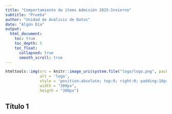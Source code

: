 ```yaml
---
title: "Comportamiento de ítems Admisión 2025-Invierno"
subtitle: "Prueba"
author: "Unidad de Análisis de Datos"
date: "Algún Día"
output: 
  html_document: 
    toc: true
    toc_depth: 5
    toc_float:
      collapsed: true
      smooth_scroll: true
---
```


```r
htmltools::img(src = knitr::image_uri(system.file("logo/logo.png", package = "plantilla")), 
               alt = 'logo', 
               style = 'position:absolute; top:0; right:0; padding:10px;',
               width = "300px",
               heigth = "300px")
```

## Título 1


